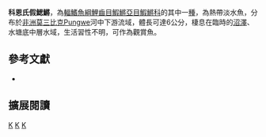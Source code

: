 {{Speciesbox 
| taxon = Nothobranchius kuhntae
| status = DD
| status_system = IUCN3.1
| authority =  [[Ahl|Ahl]], 1926
| synonyms = *''Fundulus kuhntae, Ahl, 1926''
*''Adiniops kuhntae, Ahl, 1926''
}}
'''科恩氏假鰓鱂'''，為[[輻鰭魚綱|輻鰭魚綱]][[鯉齒目|鯉齒目]][[鰕鱂亞目|鰕鱂亞目]][[鰕鱂科|鰕鱂科]]的其中一[[種|種]]，為熱帶淡水魚，分布於[[非洲|非洲]][[莫三比克|莫三比克]]Pungwe河中下游流域，體長可達6公分，棲息在臨時的[[沼澤|沼澤]]、水塘底中層水域，生活習性不明，可作為觀賞魚。
== 參考文獻 ==
*{{FishBase_species|genus=Nothobranchius|species=kuhntae|year=2014|month=8}}

== 擴展閱讀 ==
{{refbegin}}
{{wikispecies-inline|Nothobranchius kuhntae|科恩氏假鰓鱂}}
{{refend}}
{{Taxonbar|from=Q3642454}}

[[Category:IUCN红色名录数据缺乏物种|K]]
[[Category:觀賞魚|K]]
[[Category:假鰓鱂屬|K]]